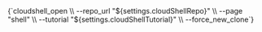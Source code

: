 

<CodeBlock className="language-shell">
{`cloudshell_open \\
  --repo_url "${settings.cloudShellRepo}" \\
  --page "shell" \\
  --tutorial "${settings.cloudShellTutorial}" \\
  --force_new_clone`}
</CodeBlock>
